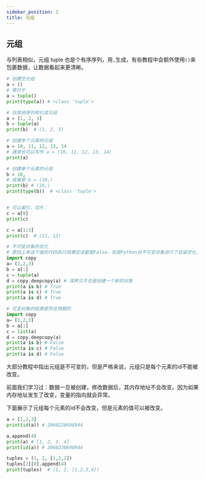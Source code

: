 ```yaml
---
sidebar_position: 2
title: 元组
---
```


## 元组

与列表相似，元组 tuple 也是个有序序列，用`,`生成，有些教程中会额外使用`()`来包裹数据，让数据看起来更清晰。

```python showLineNumbers
# 创建空元组
a = ()
# 等价于
a = tuple()
print(type(a)) # <class 'tuple'>

# 将其他序列转化成元组
a = [1, 2, 3]
b = tuple(a)
print(b)  # (1, 2, 3)

# 创建多个元素的元组
a = 10, 11, 12, 13, 14
# 通常也可以写作 a = (10, 11, 12, 13, 14)
print(a)

# 创建单个元素的元组
b = 10,
# 或者是 b = (10,)
print(b) # (10,)
print(type(b))  # <class 'tuple'>


# 可以索引，切片：
c = a[0]
print(c)

c = a[1:3]
print(c)  # (11, 12)

# 不可变对象的优化
# 原则上来说下面的代码执行结果应该都是False，但是Python对不可变对象进行了驻留优化，所以结果都是True。
import copy
a= (1,2,3)
b = a[:]
c = tuple(a)
d = copy.deepcopy(a) # 深拷贝不总是创建一个新的对象
print(a is b) # True
print(a is c) # True
print(a is d) # True

# 可变对象的结果是符合预期的
import copy
a= [1,2,3]
b = a[:]
c = list(a)
d = copy.deepcopy(a)
print(a is b) # False
print(a is c) # False
print(a is d) # False
```

大部分教程中指出元组是不可变的，但是严格来说，元组只是每个元素的id不能被改变。

前面我们学习过：数据一旦被创建，修改数据后，其内存地址不会改变。因为如果内存地址发生了改变，变量的指向就会异常。

下面展示了元组每个元素的id不会改变，但是元素的值可以被改变。

```python showLineNumbers
a = [1,2,3]
print(id(a)) # 2060220698944

a.append(4)
print(a) # [1, 2, 3, 4]
print(id(a)) # 2060220698944

tuples = (1, 2, [1,2,3])
tuples[2][0].append(4)
print(tuples)  # (1, 2, [1,2,3,4])
```
